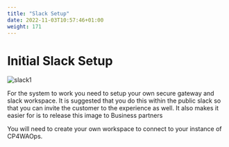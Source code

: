 ```yaml
---
title: "Slack Setup"
date: 2022-11-03T10:57:46+01:00
weight: 171
---
```



# Initial Slack Setup



![slack1](./../images/55_slack_story.png)


For the system to work you need to setup your own secure gateway and slack workspace. It is suggested that you do this within the public slack so that you can invite the customer to the experience as well. It also makes it easier for is to release this image to Business partners

You will need to create your own workspace to connect to your instance of CP4WAOps.



